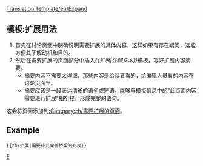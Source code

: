 <noinclude>[[Translation:Template/en/Expand]]</noinclude>{{zh/条目消息框| type  = notice
| image = en/Paper-plus.png
| text  = 此页面内容需要进行'''扩展'''。<br/>{{{1|}}}
<div style="font-size: 80%">
*你可以在页面讨论中找到更多关于具体要做什么的信息。
*参考[[zh/Wiki/维基风格指南|风格指南]]确保符合规范。
*页面完成扩展后，记得移除此处的模板。
</div>
}}<includeonly>{{{2|[[Category:zh/需要扩展的页面]]}}}</includeonly><noinclude>

==模板:扩展用法==
#首先在讨论页面中明确说明需要扩展的具体内容，这样如果有存在疑问，这能方便其了解动机和目的。
#然后在需要扩展的页面部分中插入''<nowiki>{{</nowiki>扩展|注释文本<nowiki>}}</nowiki>''模板，写好扩展内容摘要。 
#*摘要内容不需要太详细，那些内容是给读者看的，给编辑人员看的内容在讨论页面里。
#*摘要应该是一段表达清晰的语句或短语，能够与模板信息中的"此页面内容需要进行扩展"相衔接，形成完整的语句。

这会将页面添加到[[:Category:zh/需要扩展的页面]]。

==Example==
<pre>{{zh/扩展|需要补充完善桥梁的列表}}</pre>
{{zh/扩展|需要补充完善桥梁的列表|2=}}


[[Category:zh/信息框|E]]</noinclude>